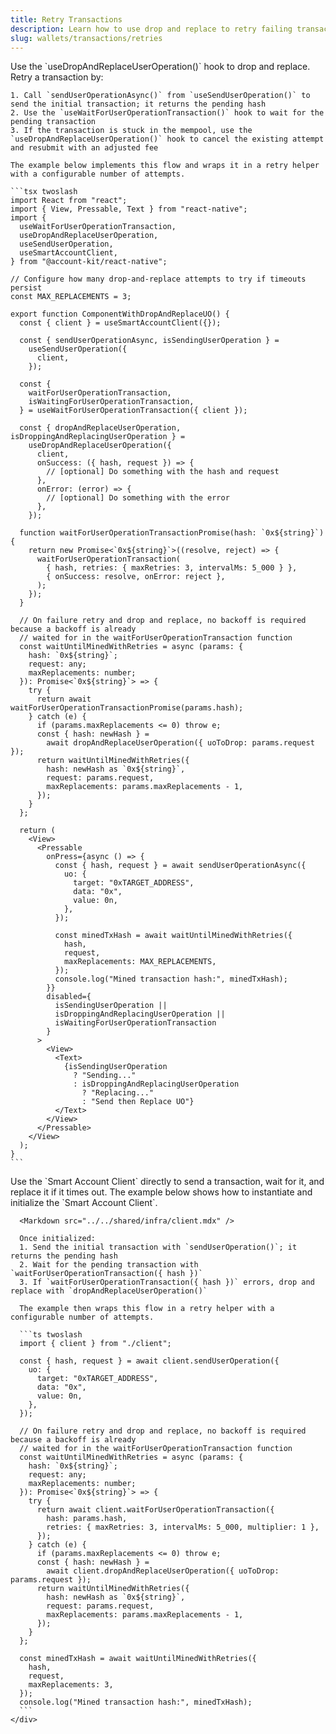 ```yaml
---
title: Retry Transactions
description: Learn how to use drop and replace to retry failing transactions.
slug: wallets/transactions/retries
---
```


<Markdown src="../../shared/infra/drop-and-replace-description.mdx" />

<Tabs>
  <Tab title="React">
    Use the `useDropAndReplaceUserOperation()` hook to drop and replace. Retry a transaction by:

    1. Call `sendUserOperationAsync()` from `useSendUserOperation()` to send the initial transaction; it returns the pending hash
    2. Use the `useWaitForUserOperationTransaction()` hook to wait for the pending transaction
    3. If the transaction is stuck in the mempool, use the `useDropAndReplaceUserOperation()` hook to cancel the existing attempt and resubmit with an adjusted fee

    The example below implements this flow and wraps it in a retry helper with a configurable number of attempts.

    ```tsx twoslash
    import React from "react";
    import { View, Pressable, Text } from "react-native";
    import {
      useWaitForUserOperationTransaction,
      useDropAndReplaceUserOperation,
      useSendUserOperation,
      useSmartAccountClient,
    } from "@account-kit/react-native";

    // Configure how many drop-and-replace attempts to try if timeouts persist
    const MAX_REPLACEMENTS = 3;

    export function ComponentWithDropAndReplaceUO() {
      const { client } = useSmartAccountClient({});

      const { sendUserOperationAsync, isSendingUserOperation } =
        useSendUserOperation({
          client,
        });

      const {
        waitForUserOperationTransaction,
        isWaitingForUserOperationTransaction,
      } = useWaitForUserOperationTransaction({ client });

      const { dropAndReplaceUserOperation, isDroppingAndReplacingUserOperation } =
        useDropAndReplaceUserOperation({
          client,
          onSuccess: ({ hash, request }) => {
            // [optional] Do something with the hash and request
          },
          onError: (error) => {
            // [optional] Do something with the error
          },
        });

      function waitForUserOperationTransactionPromise(hash: `0x${string}`) {
        return new Promise<`0x${string}`>((resolve, reject) => {
          waitForUserOperationTransaction(
            { hash, retries: { maxRetries: 3, intervalMs: 5_000 } },
            { onSuccess: resolve, onError: reject },
          );
        });
      }

      // On failure retry and drop and replace, no backoff is required because a backoff is already
      // waited for in the waitForUserOperationTransaction function
      const waitUntilMinedWithRetries = async (params: {
        hash: `0x${string}`;
        request: any;
        maxReplacements: number;
      }): Promise<`0x${string}`> => {
        try {
          return await waitForUserOperationTransactionPromise(params.hash);
        } catch (e) {
          if (params.maxReplacements <= 0) throw e;
          const { hash: newHash } =
            await dropAndReplaceUserOperation({ uoToDrop: params.request });
          return waitUntilMinedWithRetries({
            hash: newHash as `0x${string}`,
            request: params.request,
            maxReplacements: params.maxReplacements - 1,
          });
        }
      };

      return (
        <View>
          <Pressable
            onPress={async () => {
              const { hash, request } = await sendUserOperationAsync({
                uo: {
                  target: "0xTARGET_ADDRESS",
                  data: "0x",
                  value: 0n,
                },
              });

              const minedTxHash = await waitUntilMinedWithRetries({
                hash,
                request,
                maxReplacements: MAX_REPLACEMENTS,
              });
              console.log("Mined transaction hash:", minedTxHash);
            }}
            disabled={
              isSendingUserOperation ||
              isDroppingAndReplacingUserOperation ||
              isWaitingForUserOperationTransaction
            }
          >
            <View>
              <Text>
                {isSendingUserOperation
                  ? "Sending..."
                  : isDroppingAndReplacingUserOperation
                    ? "Replacing..."
                    : "Send then Replace UO"}
              </Text>
            </View>
          </Pressable>
        </View>
      );
    }
    ```

  </Tab>
  <Tab title="JavaScript">
    <div>
      Use the `Smart Account Client` directly to send a transaction, wait for it, and replace it if it times out. The example below shows how
      to instantiate and initialize the `Smart Account Client`.

      <Markdown src="../../shared/infra/client.mdx" />

      Once initialized:
      1. Send the initial transaction with `sendUserOperation()`; it returns the pending hash
      2. Wait for the pending transaction with `waitForUserOperationTransaction({ hash })`
      3. If `waitForUserOperationTransaction({ hash })` errors, drop and replace with `dropAndReplaceUserOperation()`

      The example then wraps this flow in a retry helper with a configurable number of attempts.

      ```ts twoslash
      import { client } from "./client";

      const { hash, request } = await client.sendUserOperation({
        uo: {
          target: "0xTARGET_ADDRESS",
          data: "0x",
          value: 0n,
        },
      });

      // On failure retry and drop and replace, no backoff is required because a backoff is already
      // waited for in the waitForUserOperationTransaction function
      const waitUntilMinedWithRetries = async (params: {
        hash: `0x${string}`;
        request: any;
        maxReplacements: number;
      }): Promise<`0x${string}`> => {
        try {
          return await client.waitForUserOperationTransaction({
            hash: params.hash,
            retries: { maxRetries: 3, intervalMs: 5_000, multiplier: 1 },
          });
        } catch (e) {
          if (params.maxReplacements <= 0) throw e;
          const { hash: newHash } =
            await client.dropAndReplaceUserOperation({ uoToDrop: params.request });
          return waitUntilMinedWithRetries({
            hash: newHash as `0x${string}`,
            request: params.request,
            maxReplacements: params.maxReplacements - 1,
          });
        }
      };

      const minedTxHash = await waitUntilMinedWithRetries({
        hash,
        request,
        maxReplacements: 3,
      });
      console.log("Mined transaction hash:", minedTxHash);
      ```
    </div>

  </Tab>
</Tabs>

